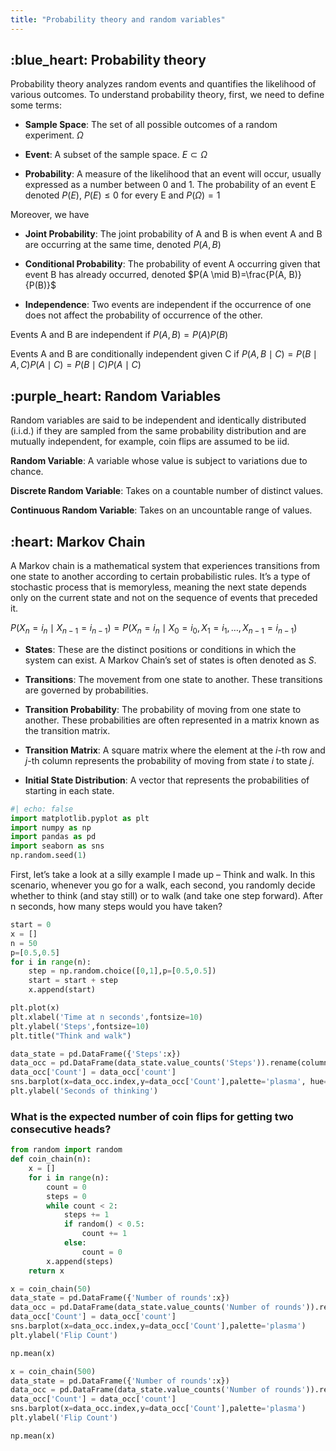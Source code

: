 ```yaml
---
title: "Probability theory and random variables"
---
```


## :blue_heart: Probability theory

Probability theory analyzes random events and quantifies the likelihood of various outcomes. To understand probability theory, first, we need to define some terms: 

* **Sample Space**: The set of all possible outcomes of a random experiment. $\Omega$

* **Event**: A subset of the sample space. $E \subset \Omega$

* **Probability**: A measure of the likelihood that an event will occur, usually expressed as a number between 0 and 1. The probability of an event E denoted $P(E)$, $P(E)\le0$ for every E and $P(\Omega)=1$

Moreover, we have

* **Joint Probability**: The joint probability of A and B is when event A and B are occurring at the same time, denoted $P(A, B)$

* **Conditional Probability**: The probability of event A occurring given that event B has already occurred, denoted $P(A \mid B)=\frac{P(A, B)}{P(B)}$

* **Independence**: Two events are independent if the occurrence of one does not affect the probability of occurrence of the other. 

Events A and B are independent if $P(A, B)=P(A)P(B)$

Events A and B are conditionally independent given C if $P(A, B\mid C)=P(B \mid A, C)P(A\mid C)=P(B\mid C)P(A \mid C)$

## :purple_heart: Random Variables

Random variables are said to be independent and identically
distributed (i.i.d.) if they are sampled from the same probability
distribution and are mutually independent, for example, coin
flips are assumed to be iid.

**Random Variable**: A variable whose value is subject to variations due to chance.

**Discrete Random Variable**: Takes on a countable number of distinct values.

**Continuous Random Variable**: Takes on an uncountable range of values.

## :heart: Markov Chain
A Markov chain is a mathematical system that experiences transitions from one state to another according to certain probabilistic rules. It's a type of stochastic process that is memoryless, meaning the next state depends only on the current state and not on the sequence of events that preceded it. 

$P(X_n = i_n \mid X_{n-1} = i_{n-1}) = P(X_n = i_n \mid X_0 = i_0, \, X_1 = i_1, \, \dots, \, X_{n-1} = i_{n-1})$

* **States**: These are the distinct positions or conditions in which the system can exist. A Markov Chain's set of states is often denoted as $S$.

* **Transitions**: The movement from one state to another. These transitions are governed by probabilities.

* **Transition Probability**: The probability of moving from one state to another. These probabilities are often represented in a matrix known as the transition matrix.

* **Transition Matrix**: A square matrix where the element at the $i$-th row and $j$-th column represents the probability of moving from state $i$ to state $j$.

* **Initial State Distribution**: A vector that represents the probabilities of starting in each state.



```python
#| echo: false
import matplotlib.pyplot as plt
import numpy as np
import pandas as pd
import seaborn as sns
np.random.seed(1)
```

First, let's take a look at a silly example I made up -- Think and walk. 
In this scenario, whenever you go for a walk, each second, you randomly decide whether to think (and stay still) or to walk (and take one step forward). After n seconds, how many steps would you have taken?

```python
start = 0
x = []
n = 50
p=[0.5,0.5]
for i in range(n):
    step = np.random.choice([0,1],p=[0.5,0.5])
    start = start + step
    x.append(start)
```

```python
plt.plot(x)
plt.xlabel('Time at n seconds',fontsize=10)
plt.ylabel('Steps',fontsize=10)
plt.title("Think and walk")
```

```python
data_state = pd.DataFrame({'Steps':x})
data_occ = pd.DataFrame(data_state.value_counts('Steps')).rename(columns={0:'Count'})
data_occ['Count'] = data_occ['count']
sns.barplot(x=data_occ.index,y=data_occ['Count'],palette='plasma', hue=data_occ.index)
plt.ylabel('Seconds of thinking')
```


### What is the expected number of coin flips for getting two consecutive heads?

```python
from random import random
def coin_chain(n):
    x = []
    for i in range(n):
        count = 0
        steps = 0
        while count < 2:
            steps += 1
            if random() < 0.5:
                count += 1
            else:
                count = 0
        x.append(steps)
    return x
```

```python
x = coin_chain(50)
data_state = pd.DataFrame({'Number of rounds':x})
data_occ = pd.DataFrame(data_state.value_counts('Number of rounds')).rename(columns={0:'Count'})
data_occ['Count'] = data_occ['count']
sns.barplot(x=data_occ.index,y=data_occ['Count'],palette='plasma')
plt.ylabel('Flip Count')
```

```python
np.mean(x)
```

```python
x = coin_chain(500)
data_state = pd.DataFrame({'Number of rounds':x})
data_occ = pd.DataFrame(data_state.value_counts('Number of rounds')).rename(columns={0:'Count'})
data_occ['Count'] = data_occ['count']
sns.barplot(x=data_occ.index,y=data_occ['Count'],palette='plasma')
plt.ylabel('Flip Count')
```

```python
np.mean(x)
```